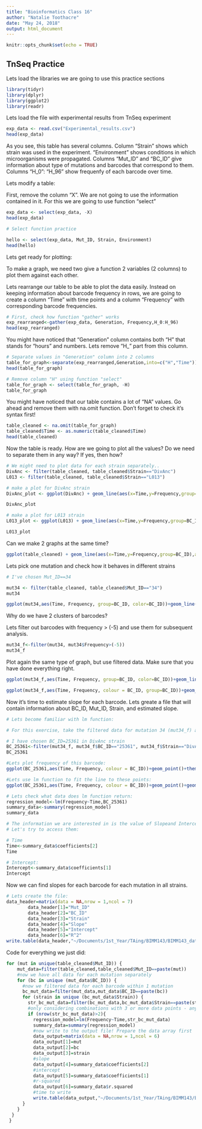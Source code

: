 ```yaml
---
title: "Bioinformatics Class 16"
author: "Natalie Toothacre"
date: "May 24, 2018"
output: html_document
---
```


```r
knitr::opts_chunk$set(echo = TRUE)
```

## TnSeq Practice

Lets load the libraries we are going to use this practice sections

```r
library(tidyr)
library(dplyr)
library(ggplot2)
library(readr)
```

Lets load the file with experimental results from TnSeq experiment

```r
exp_data <- read.csv("Experimental_results.csv")
head(exp_data)
```

As you see, this table has several columns. Column “Strain” shows which strain was used in the experiment. “Environment” shows conditions in which microorganisms were propagated. Columns “Mut_ID” and “BC_ID” give information about type of mutations and barcodes that correspond to them. Columns “H_0”: “H_96” show frequenfy of each barcode over time.

Lets modify a table:

First, remove the column “X”. We are not going to use the information contained in it. For this we are going to use function “select”

```r
exp_data <- select(exp_data, -X)
head(exp_data)
```


```r
# Select function practice

hello <- select(exp_data, Mut_ID, Strain, Environment)
head(hello)
```

Lets get ready for plotting:

To make a graph, we need two give a function 2 variables (2 columns) to plot them against each other.

Lets rearrange our table to be able to plot the data easily. Instead on keeping information about barcode frequency in rows, we are going to create a column “Time” with time points and a column “Frequency” with corresponding barcode frequencies.


```r
# First, check how function "gather" works
exp_rearranged<-gather(exp_data, Generation, Frequency,H_0:H_96)
head(exp_rearranged)
```

You might have noticed that “Generation” column contains both “H” that stands for “hours” and numbers. Lets remove “H_” part from this column.

```r
# Separate values in "Generation" column into 2 columns
table_for_graph<-separate(exp_rearranged,Generation,into=c("H","Time"))
head(table_for_graph)
```

```r
# Remove column "H" using function "select"
table_for_graph <- select(table_for_graph, -H)
table_for_graph
```

You might have noticed that our table contains a lot of “NA” values. Go ahead and remove them with na.omit function. Don’t forget to check it’s syntax first!

```r
table_cleaned <- na.omit(table_for_graph)
table_cleaned$Time <- as.numeric(table_cleaned$Time)
head(table_cleaned)
```


Now the table is ready. How are we going to plot all the values? Do we need to separate them in any way? If yes, then how?

```r
# We might need to plot data for each strain separately..
DivAnc <- filter(table_cleaned, table_cleaned$Strain=="DivAnc")
L013 <- filter(table_cleaned, table_cleaned$Strain=="L013")
```

```r
# make a plot for DivAnc strain
DivAnc_plot <- ggplot(DivAnc) + geom_line(aes(x=Time,y=Frequency,group=BC_ID),alpha=.2,colour="#000033")+ggtitle("DivAnc_SC3") +theme(plot.title = element_text(hjust = 0.5)) + xlab("Time, hours") + ylab("Log10(Barcode frequency)")

DivAnc_plot
```

```r
# make a plot for L013 strain
L013_plot <- ggplot(L013) + geom_line(aes(x=Time,y=Frequency,group=BC_ID),alpha=.2,colour="#CC6633") + ggtitle("L013_SC3") + theme(plot.title = element_text(hjust = 0.5)) + xlab("Time, hours") + ylab("Log10(Barcode frequency)")

L013_plot

```

Can we make 2 graphs at the same time?

```r
ggplot(table_cleaned) + geom_line(aes(x=Time,y=Frequency,group=BC_ID),alpha=.2,colour="#000033")+facet_grid(.~Strain) + ggtitle("Barcode trajectories") + theme(plot.title = element_text(hjust = 0.5)) + xlab("Time, hours") + ylab("Log10(Barcode frequency)")
```

Lets pick one mutation and check how it behaves in different strains

```r
# I've chosen Mut_ID==34

mut34 <- filter(table_cleaned, table_cleaned$Mut_ID=="34")
mut34
```

```r
ggplot(mut34,aes(Time, Frequency, group=BC_ID, color=BC_ID))+geom_line()+theme(legend.position="none")+facet_grid(.~Strain)+ggtitle("Mutation_34")+xlab("Time, hours") + ylab("Log10(Barcode frequency)")+theme(plot.title = element_text(hjust = 0.5))

```

Why do we have 2 clusters of barcodes?

Lets filter out barcodes with frequency > (-5) and use them for subsequent analysis.

```r
mut34_f<-filter(mut34, mut34$Frequency>(-5))
mut34_f
```

Plot again the same type of graph, but use filtered data. Make sure that you have done everything right.


```r
ggplot(mut34_f,aes(Time, Frequency, group=BC_ID, color=BC_ID))+geom_line()+theme(legend.position="none")+facet_grid(.~Strain)+ggtitle("Mutation_34")+xlab("Time, hours") + ylab("Log10(Barcode frequency)")+theme(plot.title = element_text(hjust = 0.5))
```

```r
ggplot(mut34_f,aes(Time, Frequency, colour = BC_ID, group=BC_ID))+geom_point()+geom_smooth(se = FALSE, method = "lm")+facet_grid(.~Strain)+theme(legend.position="none")+ggtitle(paste("Mutation",34, sep="_"))+xlab("Time, hours")+ ylab("Log10(Barcode frequency)")
```

Now it’s time to estimate slope for each barcode. Lets greate a file that will contain information about BC_ID, Mut_ID, Strain, and estimated slope.

```r
# Lets become familiar with lm function:

# For this exercise, take the filtered data for mutation 34 (mut34_f) and filter out information about one barcode you like

# I have chosen BC_ID=25361 in DivAnc strain
BC_25361<-filter(mut34_f, mut34_f$BC_ID=="25361", mut34_f$Strain=="DivAnc")
BC_25361
```

```r
#Lets plot frequency of this barcode:
ggplot(BC_25361,aes(Time, Frequency, colour = BC_ID))+geom_point()+theme(legend.position="none")+ggtitle("BC_25361")+xlab("Time, hours") + ylab("Log10(Frequency)")

```

```r
#Lets use lm function to fit the line to these points:
ggplot(BC_25361,aes(Time, Frequency, colour = BC_ID))+geom_point()+geom_smooth(se = FALSE, method = "lm")+theme(legend.position="none")+ggtitle("BC_25361")+xlab("Time, hours") + ylab("Log10(Frequency)")
```

```r
# Lets check what data does lm function return:
regression_model<-lm(Frequency~Time,BC_25361)
summary_data<-summary(regression_model)
summary_data
```

```r
# The information we are interested in is the value of Slopeand Intercept of this line:
# Let's try to access them:

# Time
Time<-summary_data$coefficients[2]
Time
```

```r
# Intercept:
Intercept<-summary_data$coefficients[1]
Intercept
```

Now we can find slopes for each barcode for each mutation in all strains.

```r
# Lets create the file:
data_header=matrix(data = NA,nrow = 1,ncol = 7)
        data_header[1]="Mut_ID"
        data_header[2]="BC_ID"
        data_header[3]="Strain"
        data_header[4]="Slope"
        data_header[5]="Intercept"
        data_header[6]="R^2"
write.table(data_header,"~/Documents/1st_Year/TAing/BIMM143/BIMM143_data/Tnseq_practice_output.csv",append = FALSE, sep = ",",eol="\n",dec=".",row.names = FALSE,col.names = FALSE)
```


Code for everything we just did:

```r
for (mut in unique(table_cleaned$Mut_ID)) {
    mut_data=filter(table_cleaned,table_cleaned$Mut_ID==paste(mut))
    #now we have all data for each mutation separately
    for (bc in unique (mut_data$BC_ID)) {
      #now we filtered data for each barcode within 1 mutation
      bc_mut_data=filter(mut_data,mut_data$BC_ID==paste(bc))
      for (strain in unique (bc_mut_data$Strain)) {
        str_bc_mut_data=filter(bc_mut_data,bc_mut_data$Strain==paste(strain))
        #only considering combinations with 3 or more data points - anything less is statistically insignificant
        if (nrow(str_bc_mut_data)>2){
          regression_model=lm(Frequency~Time,str_bc_mut_data)
          summary_data=summary(regression_model)
          #now write to the output file! Prepare the data array first
          data_output=matrix(data = NA,nrow = 1,ncol = 6)
          data_output[1]=mut
          data_output[2]=bc
          data_output[3]=strain
          #slope
          data_output[4]=summary_data$coefficients[2]
          #intercept
          data_output[5]=summary_data$coefficients[1]
          #r-squared
          data_output[6]=summary_data$r.squared
          #time to write
          write.table(data_output,"~/Documents/1st_Year/TAing/BIMM143/BIMM143_data/Tnseq_practice_output.csv",append = TRUE, sep = ",",eol="\n",dec=".",row.names = FALSE,col.names = FALSE)
      }
    }
  }
 }
```












